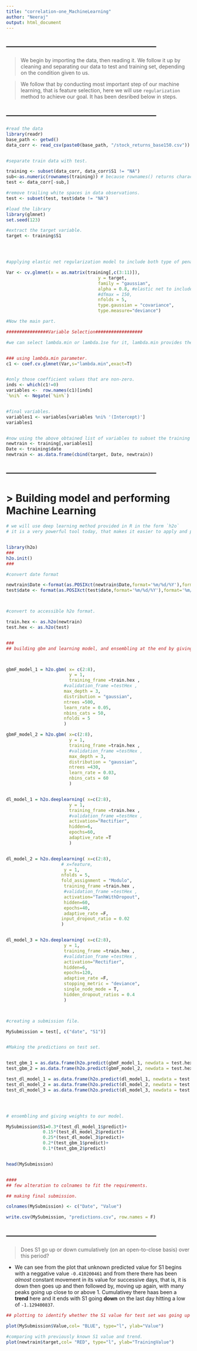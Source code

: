 ```yaml
---
title: "correlation-one_MachineLearning"
author: "Neeraj"
output: html_document
---
```



-----------------------------------------------------------
-----------------------------------------------------------




>  We begin by importing the data, then reading it. We follow it up by cleaning and separating our data to test and training set, depending on the condition given to us.



> We follow that by conducting most important step of our machine learning, that is feature selection, here we will use `regularization` method to achieve our goal. It has been desribed below in steps.



-----------------------------------------------------------
-----------------------------------------------------------




```r
#read the data
library(readr)
base_path <- getwd()
data_corr <- read_csv(paste0(base_path, "/stock_returns_base150.csv"))


#separate train data with test.

training <- subset(data_corr, data_corr$S1 != "NA")
sub<-as.numeric(rownames(training)) # because rownames() returns character
test <- data_corr[-sub,]

#remove trailing white spaces in data observations. 
test <- subset(test, test$date != "NA")

#load the library
library(glmnet)
set.seed(123)

#extract the target variable.
target <- training$S1




#applying elastic net regularization model to include both type of penalties(lasso and ridge regression).

Var <- cv.glmnet(x = as.matrix(training[,c(3:11)]),
                                   y = target,
                                   family = "gaussian",
                                   alpha = 0.8, #elastic net to include both l1 and l2 penalty for regularization.
                                   #dfmax = 150, 
                                   nfolds = 5,
                                   type.gaussian = "covariance",
                                   type.measure="deviance")

#Now the main part.

################Variable Selection##################

#we can select lambda.min or lambda.1se for it, lambda.min provides the coefficients for best model, while lambda.1se provides for "simple model", I chose lambda.min after carefully considering the requirements.


### using lambda.min parameter.
c1 <- coef.cv.glmnet(Var,s="lambda.min",exact=T)


#only those coefficient values that are non-zero.
inds <- which(c1!=0)
variables <-  row.names(c1)[inds]
`%ni%` <- Negate(`%in%`)


#final variables.
variables1 <- variables[variables %ni% '(Intercept)']
variables1


#now using the above obtained list of variables to subset the training set predictors to smaller number but retained predicting power. 
newtrain <- training[,variables1]
Date <- training$date
newtrain <- as.data.frame(cbind(target, Date, newtrain))

```




-----------------------------------------------------------
-----------------------------------------------------------



# > Building model and performing **Machine Learning**






```r

# we will use deep learning method provided in R in the form `h2o`
# it is a very powerful tool today, that makes it easier to apply and perform machine learning on variety of dataset.


library(h2o)
###
h2o.init()
###

#convert date format

newtrain$Date <-format(as.POSIXct(newtrain$Date,format='%m/%d/%Y'),format='%m/%d/%Y')
test$date <- format(as.POSIXct(test$date,format='%m/%d/%Y'),format='%m/%d/%Y')



#convert to accessible h2o format.

train.hex <- as.h2o(newtrain)
test.hex <- as.h2o(test)


###
## building gbm and learning model, and ensembling at the end by giving weights to each mode and make them a powerful piece togethe.



gbmF_model_1 = h2o.gbm( x= c(2:8),
                        y = 1,
                        training_frame =train.hex ,
                      #validation_frame =testHex ,
                      max_depth = 3,
                      distribution = "gaussian",
                      ntrees =500,
                      learn_rate = 0.05,
                      nbins_cats = 50,
                      nfolds = 5
                      )

gbmF_model_2 = h2o.gbm( x=c(2:8),
                        y = 1,
                        training_frame =train.hex ,
                        #validation_frame =testHex ,
                        max_depth = 3,
                        distribution = "gaussian",
                        ntrees =430,
                        learn_rate = 0.03,
                        nbins_cats = 60
                        )


dl_model_1 = h2o.deeplearning( x=c(2:8),
                        y = 1,
                        training_frame =train.hex ,
                        #validation_frame =testHex ,
                        activation="Rectifier",
                        hidden=6,
                        epochs=60,
                        adaptive_rate =T
                        )


dl_model_2 = h2o.deeplearning( x=c(2:8),
                     # x=feature,
                      y = 1,
                     nfolds = 5,
                     fold_assignment = "Modulo",
                      training_frame =train.hex ,
                      #validation_frame =testHex ,
                      activation="TanhWithDropout",
                      hidden=60,
                      epochs=40,
                      adaptive_rate =F,
                     input_dropout_ratio = 0.02
                     )


dl_model_3 = h2o.deeplearning( x=c(2:8),
                      y = 1,
                      training_frame =train.hex ,
                      #validation_frame =testHex ,
                      activation="Rectifier",
                      hidden=6,
                      epochs=120,
                      adaptive_rate =F,
                      stopping_metric = "deviance",
                      single_node_mode = T,
                      hidden_dropout_ratios = 0.4
                      )



#creating a submission file.

MySubmission = test[, c("date", "S1")]


#Making the predictions on test set.


test_gbm_1 = as.data.frame(h2o.predict(gbmF_model_1, newdata = test.hex) )
test_gbm_2 = as.data.frame(h2o.predict(gbmF_model_2, newdata = test.hex) )

test_dl_model_1 = as.data.frame(h2o.predict(dl_model_1, newdata = test.hex) )
test_dl_model_2 = as.data.frame(h2o.predict(dl_model_2, newdata = test.hex) )
test_dl_model_3 = as.data.frame(h2o.predict(dl_model_3, newdata = test.hex) )




# ensembling and giving weights to our model.

MySubmission$S1=0.3*(test_dl_model_1$predict)+
              0.15*(test_dl_model_2$predict)+
              0.25*(test_dl_model_3$predict)+
              0.2*(test_gbm_1$predict)+
              0.1*(test_gbm_2$predict)


head(MySubmission)


####
## few alteration to colnames to fit the requirements.

## making final submission.

colnames(MySubmission) <- c("Date", "Value")

write.csv(MySubmission, "predictions.csv", row.names = F)
```




-----------------------------------------------------------
-----------------------------------------------------------



> Does S1 go up or down cumulatively (on an open-to-close basis) over this period?


- We can see from the plot that unknown predicted value for S1 begins with a neggative value `-0.410200461` and from there there has been *almost* constant movement in its value for successive days, that is, it is down then goes up and then followed by, moving up again, with many peaks going up close to or above 1. Cumulativey there haas been a **trend** here and it ends with S1 going **down** on the last day hitting a low of `-1.129400837`.





```r

## plotting to identify whether the S1 value for test set was going up or down.

plot(MySubmission$Value,col= "BLUE", type="l", ylab="Value")

#comparing with previously known S1 value and trend.
plot(newtrain$target,col= "RED", type="l", ylab="TrainingValue")

```



